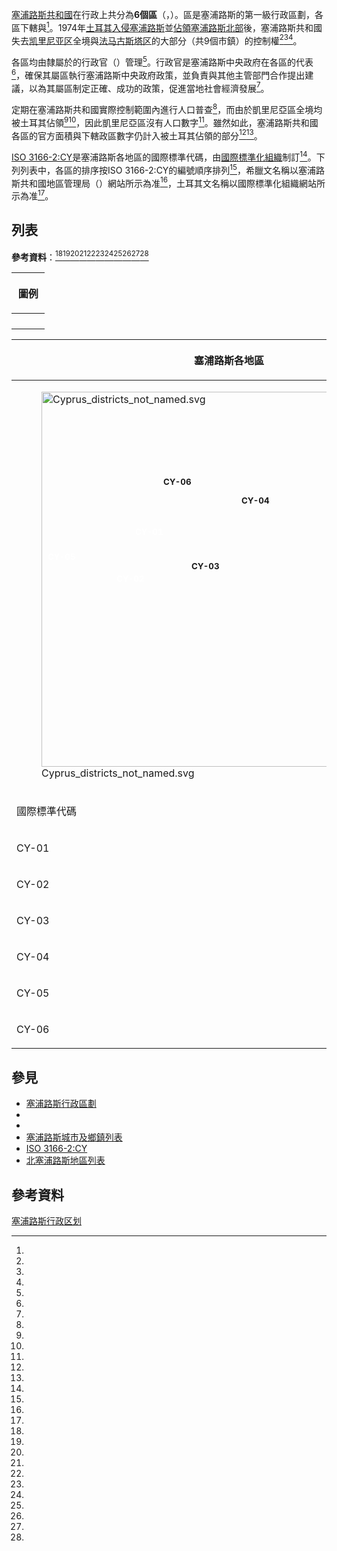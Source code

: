{{noteTA
|G1=地名
|G2=Unit
}}
{{Infobox subdivision type
| name               = 區
| alt_name           = {{lang|el|Επαρχία}}{{el}}<br>{{lang|tr|Kaza}}{{tr}}
| map                = Cyprus districts.svg
| category           = 第一級行政區劃
| territory          = {{CYP}}
| current_number     = 6
| population_range   = {{nts|51500}}（最少，[[法马古斯塔区|法马古斯塔区]]）<br>{{nts|351600}}（最多，[[尼科西亚区|尼科西亚区]]）
| area_range         = {{nts|643.922}}平方公里（最小，[[凯里尼亚区|凯里尼亚区]]）<br>{{nts|2710.002}}平方公里（最大，尼科西亞區）
| subdivision        = 市鎮（{{lang|el|Δήμος}}）<br>社區（{{lang|el|Κοινότητα}}）
}}
[[賽普勒斯|塞浦路斯共和國]]在行政上共分為'''6個區'''（{{lang-el|Επαρχία}}，{{lang-tr|Kaza}}）。區是塞浦路斯的第一級行政區劃，各區下轄{{link-el|市鎮 (塞浦路斯)|Δήμοι της Κυπριακής Δημοκρατίας|市鎮}}與{{link-el|社區 (塞浦路斯)|Κοινότητες της Κυπριακής Δημοκρατίας|社區}}<ref name="cymoi-2012-iota"/>。1974年[[土耳其入侵塞浦路斯|土耳其入侵塞浦路斯]]並[[北賽普勒斯|佔領塞浦路斯北部]]後，塞浦路斯共和國失去[[凯里尼亚区|凯里尼亚区]]全境與[[法马古斯塔区|法马古斯塔区]]的大部分（共9個市鎮）的控制權<ref name="cymoi-2012-iota"/><ref name="cymoi-2012-h"/><ref name="cymof-2022"/>。

各區均由隸屬於{{link-el|塞浦路斯共和國內政部|Υπουργείο Εσωτερικών (Κύπρος)|內政部}}的行政官（{{lang|el|Έπαρχος}}）管理<ref name="cymoi-2012-omicron"/>。行政官是塞浦路斯中央政府在各區的代表<ref name="cymoi-2012-iota"/>，確保其屬區執行塞浦路斯中央政府政策，並負責與其他主管部門合作提出建議，以為其屬區制定正確、成功的政策，促進當地社會經濟發展<ref name="cymoi-2012-alpha"/>。

{{link-el|塞浦路斯共和國統計局|Στατιστική Υπηρεσία της Κυπριακής Δημοκρατίας}}定期在塞浦路斯共和國實際控制範圍內進行人口普查<ref name="cymof-2022"/>，而由於凱里尼亞區全境均被土耳其佔領<ref name="cymoi-2012-h"/><ref name="cymof-2022"/>，因此凱里尼亞區沒有人口數字<ref name="cymof-2022"/>。雖然如此，塞浦路斯共和國各區的官方面積與下轄政區數字仍計入被土耳其佔領的部分<ref name="cymof-2015"/><ref name="cymof-2016"/>。

[[ISO_3166-2:CY|ISO 3166-2:CY]]是塞浦路斯各地區的國際標準代碼，由[[國際標準化組織|國際標準化組織]]制訂<ref name="iso"/>。下列列表中，各區的排序按ISO 3166-2:CY的編號順序排列<ref name="iso"/>，希臘文名稱以塞浦路斯共和國地區管理局（{{lang|el|Επαρχιακές Διοικήσεις}}）網站所示為准<ref name="cymoi-2012-iota"/>，土耳其文名稱以國際標準化組織網站所示為准<ref name="iso"/>。

== 列表 ==
'''參考資料'''：<ref name="cymoi-2012-iota"/><ref name="cymof-2022"/><ref name="cymof-2015"/><ref name="cymof-2016"/><ref name="iso"/><ref name="e-am"/><ref name="e-ke"/><ref name="e-la"/><ref name="e-lm"/><ref name="e-lu"/><ref name="e-pa"/>
{|class="wikitable" style="margin-bottom: 10px;"
! width="90%" |圖例
|-
|{{legend|#ffffe0|表首都所在地區}}
|-
|{{legend|#ffdfd9|表各數據最大值}}
|-
|{{legend|#d9efff|表各數據最小值}}
|-
|{{legend|#afffa0|表代理行政官}}
|}
{|class="wikitable" style="text-align:center"
|-
!colspan=11|塞浦路斯各地區
|-
|colspan=11 style="text-align:left"|<div style="position: relative">[[File:Cyprus_districts_not_named.svg|600px]]<div style="position:absolute;left:235px;top:120px;"><small>'''CY-06'''</small></div><div style="position:absolute;left:190px;top:200px;color:white;"><small>'''CY-01'''</small></div><div style="position:absolute;left:360px;top:150px;"><small>'''CY-04'''</small></div><div style="position:absolute;left:50px;top:240px;color:#ffffff;"><small>'''CY-05'''</small></div><div style="position:absolute;left:280px;top:255px;"><small>'''CY-03'''</small></div><div style="position:absolute;left:160px;top:275px;color:white;"><small>'''CY-02'''</small></div></div>
|-
!rowspan=2|國際標準代碼
!colspan=3|地區名
!rowspan=2|面積<br>（平方公里）
!rowspan=2|人口<br>（2021年；<br>[[de_facto|事實上]]）
!rowspan=2|人口密度<br>（人/平方公里）
!rowspan=2|行政官
!colspan=2|下轄政區數
!rowspan=2|地圖
|-
!中文
![[希腊语|希臘文]]
![[土耳其语|土耳其文]]
!市鎮
!社區
|-
|CY-01
|bgcolor="#ffffe0"|[[尼科西亚区|尼科西亚区]]
|bgcolor="#ffffe0"|{{lang|el|Λευκωσία}}
|bgcolor="#ffffe0"|{{lang|tr|Lefkoşa}}
|bgcolor="#ffdfd9"|{{nts|2710.002}}
|bgcolor="#ffdfd9"|{{nts|351600}}
|{{n/a}}
|bgcolor="#afffa0"|安茲雷阿斯·赫帕克科斯<br>（{{lang|el|Ανδρέας Χ΄΄Πάκκος}}）
|bgcolor="#ffdfd9"|{{nts|12}}
|bgcolor="#ffdfd9"|{{nts|162}}
|[[File:Nicosia_in_Cyprus_(semi-secession)_(disputed_hatched).svg|140px]]
|-
|CY-02
|[[利马索尔区|利马索尔区]]
|{{lang|el|Λεμεσός}}
|{{lang|tr|Leymasun}}
|{{nts|1393.314}}
|{{nts|258900}}
|{{nts|185.82}}
|馬里奧斯·阿萊克桑茲魯<br>（{{lang|el|Μάριος Αλεξάνδρου}}）
|{{nts|6}}
|{{nts|106}}
|[[File:Limassol_in_Cyprus_(semi-secession).svg|140px]]
|-
|CY-03
|[[拉纳卡区|拉纳卡区]]
|{{lang|el|Λάρνακα}}
|{{lang|tr|Larnaka}}
|{{nts|1120.052}}
|{{nts|154200}}
|{{n/a}}
|奧季斯薩阿斯·K·哈特克西斯泰法努<br>（{{lang|el|Οδυσσέας Κ. Χατζηστεφάνου}}）
|{{nts|6}}
|{{nts|53}}
|[[File:Larnaca_in_Cyprus_(semi-secession)_(disputed_hatched).svg|140px]]
|-
|CY-04
|[[法马古斯塔区|法马古斯塔区]]
|{{lang|el|Αμμόχωστος}}
|{{lang|tr|Mağusa}}
|{{nts|1985.341}}
|bgcolor="#d9efff"|{{nts|51500}}
|{{n/a}}
|耶奧爾伊奧斯·赫里薩菲尼斯<br>（{{lang|el|Γεώργιος Χρυσαφίνης}}）
|{{nts|8}}
|{{nts|90}}
|[[File:Famagusta_in_Cyprus_(semi-secession)_(disputed_hatched).svg|140px]]
|-
|CY-05
|[[帕福斯区|帕福斯区]]
|{{lang|el|Πάφος}}
|{{lang|tr|Baf}}
|{{nts|1389.819}}
|{{nts|101900}}
|{{nts|73.32}}
|邁里·拉布魯<br>（{{lang|el|Μαίρη Λάμπρου}}）
|{{nts|4}}
|{{nts|121}}
|[[File:Paphos_in_Cyprus_(semi-secession).svg|140px]]
|-
|CY-06
|[[凯里尼亚区|凯里尼亚区]]
|{{lang|el|Κερύvεια}}
|{{lang|tr|Girne}}
|bgcolor="#d9efff"|{{nts|643.922}}
|{{n/a}}
|{{n/a}}
|bgcolor="#afffa0"|安托尼斯·伊科諾米季斯<br>（{{lang|el|Αντώνης Οικονομίδης}}）
|bgcolor="#d9efff"|{{nts|3}}
|bgcolor="#d9efff"|{{nts|44}}
|[[File:Kyrenia_in_Cyprus_(semi-secession)_(disputed_hatched).svg|140px]]
|}

== 參見 ==
* [[塞浦路斯行政區劃|塞浦路斯行政區劃]]
* {{link-el|市鎮 (塞浦路斯)|Δήμοι της Κυπριακής Δημοκρατίας}}
* {{link-el|社區 (塞浦路斯)|Κοινότητες της Κυπριακής Δημοκρατίας}}
* [[塞浦路斯城市及鄉鎮列表|塞浦路斯城市及鄉鎮列表]]
* [[ISO_3166-2:CY|ISO 3166-2:CY]]
* [[北塞浦路斯地區列表|北塞浦路斯地區列表]]

== 參考資料 ==
{{reflist|30em|refs=
<ref name="cymoi-2012-alpha">{{cite web|url=http://www.moi.gov.cy/moi/da/dadmin.nsf/dmlmission_gr/dmlmission_gr?OpenDocument|script-title=el:ΑΠΟΣΤΟΛΗ|publisher=塞浦路斯共和國地區管理局|year=2012|access-date=2022-05-24|dead-url=no|archive-date=2019-05-10|archive-url=https://web.archive.org/web/20190510060851/http://www.moi.gov.cy/moi/da/dadmin.nsf/dmlmission_gr/dmlmission_gr?OpenDocument}}</ref>
<ref name="cymoi-2012-iota">{{cite web|url=http://www.moi.gov.cy/moi/da/dadmin.nsf/dmlhistory_gr/dmlhistory_gr?OpenDocument|script-title=el:ΙΣΤΟΡΙΚΟ|publisher=塞浦路斯共和國地區管理局|year=2012|access-date=2022-05-24|archive-date=2017-02-27|archive-url=https://web.archive.org/web/20170227213520/http://www.moi.gov.cy/moi/da/dadmin.nsf/dmlhistory_gr/dmlhistory_gr?OpenDocument|dead-url=no}}</ref>
<ref name="cymoi-2012-omicron">{{cite web|url=http://www.moi.gov.cy/moi/da/dadmin.nsf/dmlchart_gr/dmlchart_gr?OpenDocument|script-title=el:ΟΡΓΑΝΩΤΙΚΗ ΔΟΜΗ|publisher=塞浦路斯共和國地區管理局|year=2012|access-date=2022-05-24|dead-url=no|archive-date=2012-11-03|archive-url=https://web.archive.org/web/20121103114339/http://www.moi.gov.cy/moi/da/dadmin.nsf/dmlchart_gr/dmlchart_gr?OpenDocument}}</ref>
<ref name="cymoi-2012-h">{{cite web|url=http://www.moi.gov.cy/moi/da/dadmin.nsf/dmlhistory_en/dmlhistory_en?OpenDocument|script-title=en:HISTORICAL BACKGROUND|publisher=塞浦路斯共和國地區管理局|year=2012|access-date=2022-05-24|dead-url=no|archive-date=2022-04-01|archive-url=https://web.archive.org/web/20220401053619/http://www.moi.gov.cy/moi/da/dadmin.nsf/dmlhistory_en/dmlhistory_en?OpenDocument}}</ref>
<ref name="cymof-2015">{{cite web|url=http://www.mof.gov.cy/mof/cystat/statistics.nsf/All/47890E3B673F5D68C2257DBF00265E02/$file/GEO_CODES-2015.xls?OpenElement|script-title=ΣΤΑΤΙΣΤΙΚΟΙ ΚΩΔΙΚΟΙ ΔΗΜΩΝ/ΚΟΙΝΟΤΗΤΩΝ ΚΑΙ ΕΝΟΡΙΩΝ ΤΗΣ ΚΥΠΡΟΥ, 2015|year=2015|publisher=塞浦路斯共和國統計局|archive-url=https://web.archive.org/web/20180804200035/http://www.mof.gov.cy/mof/cystat/statistics.nsf/All/47890E3B673F5D68C2257DBF00265E02/$file/GEO_CODES-2015.xls?OpenElement|archive-date=2018-08-04|accessdate=2018-08-04|dead-url=yes}}</ref>
<ref name="cymof-2016">{{cite web|url=http://www.mof.gov.cy/mof/cystat/statistics.nsf/All/78AECF87F7031230C2257EB4003A5CAB/$file/DEGREE_URBANISATION-2016.xls?OpenElement|script-title=ΤΑΞΙΝΟΜΗΣΗ ΓΙΑ ΤΟΝ ΒΑΘΜΟ ΑΣΤΙΚΟΠΟΙΗΣΗΣ ΣΤΗΝ ΚΥΠΡΟ|date=2016-05-01|website=www.mof.gov.cy|publisher=塞浦路斯共和國統計局|archive-url=https://web.archive.org/web/20180118184818/http://www.mof.gov.cy/mof/cystat/statistics.nsf/All/F2876E52BD240C56C2257EB4003C3ED4/$file/DEGREE_URBANISATION-2016.xls?OpenElement|archive-date=2018-01-18|accessdate=2018-01-13|dead-url=yes}}</ref>
<ref name="cymof-2022">{{cite web|url=https://www.cystat.gov.cy/en/PressRelease?id=66208|script-title=en:Census of Population and Housing 2021, Preliminary Results|publisher=塞浦路斯共和國統計局|date=2022-05-18|accessdate=2022-05-24|archive-date=2022-05-24|archive-url=https://web.archive.org/web/20220524094953/https://www.cystat.gov.cy/en/PressRelease?id=66208|dead-url=no}}</ref>
<ref name="e-am">{{cite web|url=http://www.moi.gov.cy/moi/da/dadmin.nsf/dmlpersonnelfam_gr/dmlpersonnelfam_gr?OpenDocument|script-title=ΕΠΑΡΧΙΑΚΗ ΔΙΟΙΚΗΣΗ ΑΜΜΟΧΩΣΤΟΥ|publisher=塞浦路斯共和國地區管理局|year=2012|access-date=2022-05-24|dead-url=no|archive-date=2021-04-28|archive-url=https://web.archive.org/web/20210428114925/http://www.moi.gov.cy/moi/da/dadmin.nsf/dmlpersonnelfam_gr/dmlpersonnelfam_gr?OpenDocument}}</ref>
<ref name="e-ke">{{cite web|url=http://www.moi.gov.cy/moi/da/dadmin.nsf/dmlpersonnelkyr_gr/dmlpersonnelkyr_gr?OpenDocument|script-title=ΕΠΑΡΧΙΑΚΗ ΔΙΟΙΚΗΣΗ ΚΕΡΥΝΕΙΑΣ|publisher=塞浦路斯共和國地區管理局|year=2012|access-date=2022-05-24|dead-url=no|archive-date=2016-04-28|archive-url=https://web.archive.org/web/20160428023838/http://www.moi.gov.cy/moi/da/dadmin.nsf/dmlpersonnelkyr_gr/dmlpersonnelkyr_gr?OpenDocument}}</ref>
<ref name="e-la">{{cite web|url=http://www.moi.gov.cy/moi/da/dadmin.nsf/dmlpersonnellar_gr/dmlpersonnellar_gr?OpenDocument|script-title=ΕΠΑΡΧΙΑΚΗ ΔΙΟΙΚΗΣΗ ΛΑΡΝΑΚΑΣ|publisher=塞浦路斯共和國地區管理局|year=2012|access-date=2022-05-24|dead-url=no|archive-date=2015-06-28|archive-url=https://web.archive.org/web/20150628111803/http://www.moi.gov.cy/moi/da/dadmin.nsf/dmlpersonnellar_gr/dmlpersonnellar_gr?OpenDocument}}</ref>
<ref name="e-lm">{{cite web|url=http://www.moi.gov.cy/moi/da/dadmin.nsf/dmlpersonnellim_gr/dmlpersonnellim_gr?OpenDocument|script-title=ΕΠΑΡΧΙΑΚΗ ΔΙΟΙΚΗΣΗ ΛΕΜΕΣΟΥ|publisher=塞浦路斯共和國地區管理局|year=2012|access-date=2022-05-24|dead-url=no|archive-date=2022-04-04|archive-url=https://web.archive.org/web/20220404184837/http://www.moi.gov.cy/moi/da/dadmin.nsf/dmlpersonnellim_gr/dmlpersonnellim_gr?OpenDocument}}</ref>
<ref name="e-lu">{{cite web|url=http://www.moi.gov.cy/moi/da/dadmin.nsf/dmlpersonnelnic_gr/dmlpersonnelnic_gr?OpenDocument|script-title=ΕΠΑΡΧΙΑΚΗ ΔΙΟΙΚΗΣΗ ΛΕΥΚΩΣΙΑΣ|publisher=塞浦路斯共和國地區管理局|year=2012|access-date=2022-05-24|dead-url=no|archive-date=2021-04-26|archive-url=https://web.archive.org/web/20210426233612/http://www.moi.gov.cy/moi/da/dadmin.nsf/dmlpersonnelnic_gr/dmlpersonnelnic_gr?OpenDocument}}</ref>
<ref name="e-pa">{{cite web|url=http://www.moi.gov.cy/moi/da/dadmin.nsf/dmlpersonnelpap_gr/dmlpersonnelpap_gr?OpenDocument|script-title=ΕΠΑΡΧΙΑΚΗ ΔΙΟΙΚΗΣΗ ΠΑΦΟΥ|publisher=塞浦路斯共和國地區管理局|year=2012|access-date=2022-05-24|dead-url=no|archive-date=2021-01-25|archive-url=https://web.archive.org/web/20210125145855/http://www.moi.gov.cy/moi/da/dadmin.nsf/dmlpersonnelpap_gr/dmlpersonnelpap_gr?OpenDocument}}</ref>
<ref name="iso">{{cite web|url=https://www.iso.org/obp/ui/#iso:code:3166:CY|script-title=en:CY - Cyprus|publisher=國際標準化組織|archive-url=https://archive.today/20220524134125/https://www.iso.org/obp/ui/%23iso:code:3166:CY#iso:code:3166:CY|archive-date=2022-05-24|dead-url=no|access-date=2022-05-24}}</ref>
}}

{{Districts of Cyprus}}

[[Category:塞浦路斯行政区划|]]